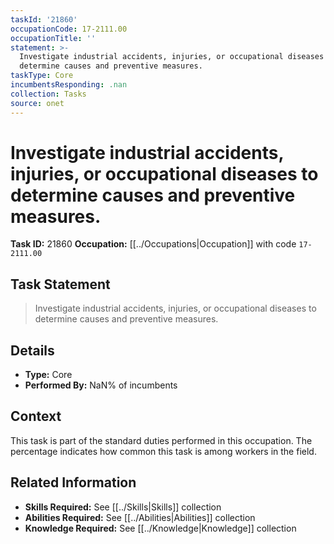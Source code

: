 ```yaml
---
taskId: '21860'
occupationCode: 17-2111.00
occupationTitle: ''
statement: >-
  Investigate industrial accidents, injuries, or occupational diseases to
  determine causes and preventive measures.
taskType: Core
incumbentsResponding: .nan
collection: Tasks
source: onet
---
```

# Investigate industrial accidents, injuries, or occupational diseases to determine causes and preventive measures.

**Task ID:** 21860
**Occupation:** [[../Occupations|Occupation]] with code `17-2111.00`

## Task Statement

> Investigate industrial accidents, injuries, or occupational diseases to determine causes and preventive measures.

## Details

- **Type:** Core
- **Performed By:** NaN% of incumbents

## Context

This task is part of the standard duties performed in this occupation. The percentage indicates how common this task is among workers in the field.

## Related Information

- **Skills Required:** See [[../Skills|Skills]] collection
- **Abilities Required:** See [[../Abilities|Abilities]] collection
- **Knowledge Required:** See [[../Knowledge|Knowledge]] collection
